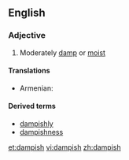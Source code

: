==English==

===Adjective===
{{en-adj}}

# Moderately [[damp]] or [[moist]]

====Translations====
{{trans-top|moderately damp or moist}}
* Armenian: {{t-|hy|խոնավավուն|tr=xonavavun|sc=Armn|xs=Armenian}}
{{trans-mid}}
{{trans-bottom}}

====Derived terms====
* [[dampishly]]
* [[dampishness]]

[[et:dampish]]
[[vi:dampish]]
[[zh:dampish]]